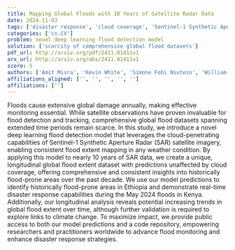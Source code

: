```yaml
---
title: Mapping Global Floods with 10 Years of Satellite Radar Data
date: 2024-11-03
tags: ['disaster response', 'cloud coverage', 'Sentinel-1 Synthetic Aperture Radar', 'flood detection', 'satellite observations', 'global flood datasets', 'deep learning', 'climate change', 'longitudinal analysis']
categories: ['cs.CV']
problem: novel deep learning flood detection model
solution: ['scarcity of comprehensive global flood datasets']
pdf_url: http://arxiv.org/pdf/2411.01411v1
arx_url: http://arxiv.org/abs/2411.01411v1
score: 5
authors: ['Amit Misra', 'Kevin White', 'Simone Fobi Nsutezo', 'William Straka', 'Juan Lavista']
affiliations_aligned: ['', '', '', '', '']
affiliations: ['']
---
```



Floods cause extensive global damage annually, making effective monitoring essential. While satellite observations have proven invaluable for flood detection and tracking, comprehensive global flood datasets spanning extended time periods remain scarce. In this study, we introduce a novel deep learning flood detection model that leverages the cloud-penetrating capabilities of Sentinel-1 Synthetic Aperture Radar (SAR) satellite imagery, enabling consistent flood extent mapping in any weather condition. By applying this model to nearly 10 years of SAR data, we create a unique, longitudinal global flood extent dataset with predictions unaffected by cloud coverage, offering comprehensive and consistent insights into historically flood-prone areas over the past decade. We use our model predictions to identify historically flood-prone areas in Ethiopia and demonstrate real-time disaster response capabilities during the May 2024 floods in Kenya. Additionally, our longitudinal analysis reveals potential increasing trends in global flood extent over time, although further validation is required to explore links to climate change. To maximize impact, we provide public access to both our model predictions and a code repository, empowering researchers and practitioners worldwide to advance flood monitoring and enhance disaster response strategies.